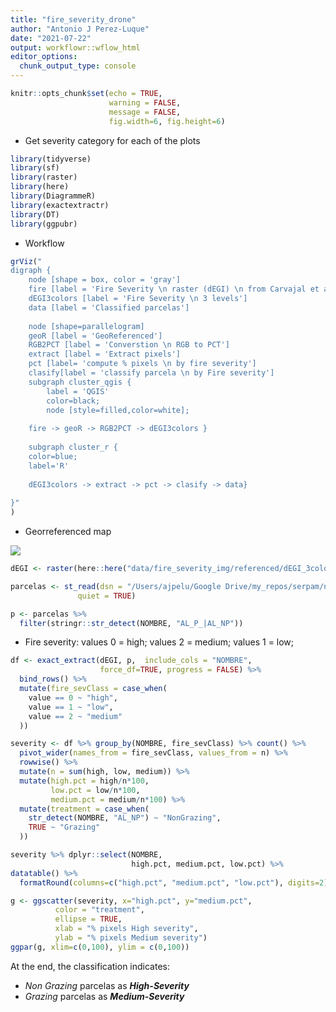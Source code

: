 ```yaml
---
title: "fire_severity_drone"
author: "Antonio J Perez-Luque"
date: "2021-07-22"
output: workflowr::wflow_html
editor_options:
  chunk_output_type: console
---
```


```r
knitr::opts_chunk$set(echo = TRUE, 
                      warning = FALSE, 
                      message = FALSE,
                      fig.width=6, fig.height=6)
```


- Get severity category for each of the plots 

```r
library(tidyverse)
library(sf)
library(raster)
library(here)
library(DiagrammeR)
library(exactextractr)
library(DT)
library(ggpubr)
```

- Workflow

```r
grViz("
digraph {
    node [shape = box, color = 'gray']
    fire [label = 'Fire Severity \n raster (dEGI) \n from Carvajal et al. 2019']
    dEGI3colors [label = 'Fire Severity \n 3 levels']
    data [label = 'Classified parcelas'] 
    
    node [shape=parallelogram]
    geoR [label = 'GeoReferenced']
    RGB2PCT [label = 'Converstion \n RGB to PCT']
    extract [label = 'Extract pixels']
    pct [label= 'compute % pixels \n by fire severity']
    clasify[label = 'classify parcela \n by Fire severity']
    subgraph cluster_qgis {
        label = 'QGIS'
		color=black;
		node [style=filled,color=white];
		
    fire -> geoR -> RGB2PCT -> dEGI3colors }
    
    subgraph cluster_r {
	color=blue;
	label='R'
		
    dEGI3colors -> extract -> pct -> clasify -> data} 
   
}"
)
```

- Georreferenced map 

![](/assets/example-georreferenced.png) 

```r
dEGI <- raster(here::here("data/fire_severity_img/referenced/dEGI_3colors.tif"))

parcelas <- st_read(dsn = "/Users/ajpelu/Google Drive/my_repos/serpam/ndvi_alcontar/data/spatial/parcelas/GEO_PARCELAS.shp",
               quiet = TRUE)

p <- parcelas %>% 
  filter(stringr::str_detect(NOMBRE, "AL_P_|AL_NP"))

```

- Fire severity:  values 0 = high; values 2 = medium; values 1 = low; 

```r
df <- exact_extract(dEGI, p,  include_cols = "NOMBRE",
                    force_df=TRUE, progress = FALSE) %>% 
  bind_rows() %>% 
  mutate(fire_sevClass = case_when(
    value == 0 ~ "high", 
    value == 1 ~ "low",
    value == 2 ~ "medium"
  ))

severity <- df %>% group_by(NOMBRE, fire_sevClass) %>% count() %>% 
  pivot_wider(names_from = fire_sevClass, values_from = n) %>% 
  rowwise() %>% 
  mutate(n = sum(high, low, medium)) %>% 
  mutate(high.pct = high/n*100, 
         low.pct = low/n*100, 
         medium.pct = medium/n*100) %>% 
  mutate(treatment = case_when(
    str_detect(NOMBRE, "AL_NP") ~ "NonGrazing", 
    TRUE ~ "Grazing"
  ))
```

```r
severity %>% dplyr::select(NOMBRE, 
                           high.pct, medium.pct, low.pct) %>% 
datatable() %>% 
  formatRound(columns=c("high.pct", "medium.pct", "low.pct"), digits=2)
```


```r
g <- ggscatter(severity, x="high.pct", y="medium.pct", 
          color = "treatment", 
          ellipse = TRUE, 
          xlab = "% pixels High severity",
          ylab = "% pixels Medium severity") 
ggpar(g, xlim=c(0,100), ylim = c(0,100))
```

At the end, the classification indicates: 

- *Non Grazing* parcelas as ***High-Severity***
- *Grazing* parcelas as ***Medium-Severity***

